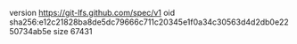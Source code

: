 version https://git-lfs.github.com/spec/v1
oid sha256:e12c21828ba8de5dc79666c711c20345e1f0a34c30563d4d2db0e2250734ab5e
size 67431
